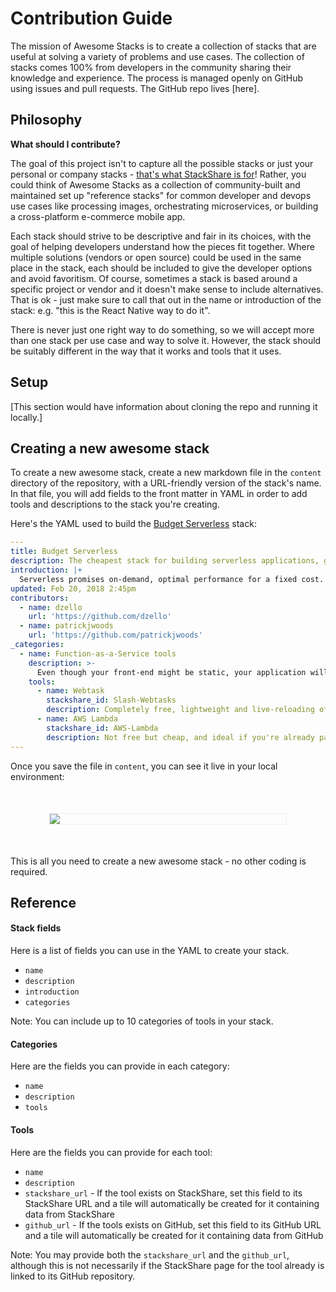 # Contribution Guide

The mission of Awesome Stacks is to create a collection of stacks that are useful at solving a variety of problems and use cases. The collection of stacks comes 100% from developers in the community sharing their knowledge and experience. The process is managed openly on GitHub using issues and pull requests. The GitHub repo lives [here].

## Philosophy

**What should I contribute?**

The goal of this project isn't to capture all the possible stacks or just your personal or company stacks - [that's what StackShare is for](https://stackshare.io/)! Rather, you could think of Awesome Stacks as a collection of community-built and maintained set up "reference stacks" for common developer and devops use cases like processing images, orchestrating microservices, or building a cross-platform e-commerce mobile app.

Each stack should strive to be descriptive and fair in its choices, with the goal of helping developers understand how the pieces fit together. Where multiple solutions (vendors or open source) could be used in the same place in the stack, each should be included to give the developer options and avoid favoritism. Of course, sometimes a stack is based around a specific project or vendor and it doesn't make sense to include alternatives. That is ok - just make sure to call that out in the name or introduction of the stack: e.g. "this is the React Native way to do it".

There is never just one right way to do something, so we will accept more than one stack per use case and way to solve it. However, the stack should be suitably different in the way that it works and tools that it uses.

## Setup

[This section would have information about cloning the repo and running it locally.]

## Creating a new awesome stack

To create a new awesome stack, create a new markdown file in the `content` directory of the repository, with a URL-friendly version of the stack's name. In that file, you will add fields to the front matter in YAML in order to add tools and descriptions to the stack you're creating.

Here's the YAML used to build the [Budget Serverless](/stacks/budget-serverless) stack:

```yaml
---
title: Budget Serverless
description: The cheapest stack for building serverless applications, great for side projects and anyone on a tight budget.
introduction: |+
  Serverless promises on-demand, optimal performance for a fixed cost. Yet, we see that the current serverless platforms do not always hold up this promise in practice; serverless applications can suffer from cold starts, platform overhead, and unreliable performance.
updated: Feb 20, 2018 2:45pm
contributors:
  - name: dzello
    url: 'https://github.com/dzello'
  - name: patrickjwoods
    url: 'https://github.com/patrickjwoods'
_categories:
  - name: Function-as-a-Service tools
    description: >-
      Even though your front-end might be static, your application will usually still need to run some dynamic code, like for user authentication or running background tasks. Rather than provisioning servers that cost money every hour, every day, you can pay for only the actual execution of code that you run. This pattern is known as "function-as-a-service" and their are are quite a few platforms for it now. Here are a few of the least expensive tools, which still offer a lot of power and flexibility.
    tools:
      - name: Webtask
        stackshare_id: Slash-Webtasks
        description: Completely free, lightweight and live-reloading of local code.
      - name: AWS Lambda
        stackshare_id: AWS-Lambda
        description: Not free but cheap, and ideal if you're already part of the AWS ecosystem.
---
```

Once you save the file in `content`, you can see it live in your local environment:

<figure style="width: 75%; margin: 50px auto; border: 1px solid #eeeeee">
<img src="/images/budget-serverless.png" />
</figure>

This is all you need to create a new awesome stack - no other coding is required.

## Reference

#### Stack fields

Here is a list of fields you can use in the YAML to create your stack.

- `name`
- `description`
- `introduction`
- `categories`

Note: You can include up to 10 categories of tools in your stack.

#### Categories

Here are the fields you can provide in each category:

- `name`
- `description`
- `tools`

#### Tools

Here are the fields you can provide for each tool:

- `name`
- `description`
- `stackshare_url` - If the tool exists on StackShare, set this field to its StackShare URL and a tile will automatically be created for it containing data from StackShare
- `github_url` - If the tools exists on GitHub, set this field to its GitHub URL and a tile will automatically be created for it containing data from GitHub

Note: You may provide both the `stackshare_url` and the `github_url`, although this is not necessarily if the StackShare page for the tool already is linked to its GitHub repository.